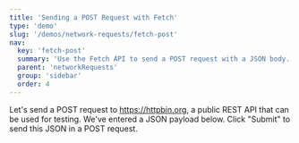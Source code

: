 ```yaml
---
title: 'Sending a POST Request with Fetch'
type: 'demo'
slug: '/demos/network-requests/fetch-post'
nav:
  key: 'fetch-post'
  summary: 'Use the Fetch API to send a POST request with a JSON body.'
  parent: 'networkRequests'
  group: 'sidebar'
  order: 4
---
```


Let's send a POST request to https://httpbin.org, a public REST API that can be used for testing. We've entered a JSON payload below. Click "Submit" to send this JSON in a POST request.

